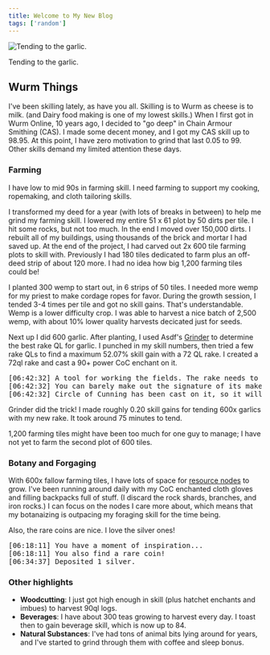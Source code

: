 ```yaml
---
title: Welcome to My New Blog
tags: ['random']
---
```


<Image src={farm} alt="Tending to the garlic." />

Tending to the garlic.

## Wurm Things

I've been skilling lately, as have you all. Skilling is to Wurm as cheese is to milk. (and Dairy food making is one of my lowest skills.) When I first got in Wurm Online, 10 years ago, I decided to "go deep" in Chain Armour Smithing (CAS). I made some decent money, and I got my CAS skill up to 98.95. At this point, I have zero motivation to grind that last 0.05 to 99. Other skills demand my limited attention these days.

### Farming

I have low to mid 90s in farming skill. I need farming to support my cooking, ropemaking, and cloth tailoring skills.

I transformed my deed for a year (with lots of breaks in between) to help me grind my farming skill. I lowered my entire 51 x 61 plot by 50 dirts per tile. I hit some rocks, but not too much. In the end I moved over 150,000 dirts. I rebuilt all of my buildings, using thousands of the brick and mortar I had saved up. At the end of the project, I had carved out 2x 600 tile farming plots to skill with. Previously I had 180 tiles dedicated to farm plus an off-deed strip of about 120 more. I had no idea how big 1,200 farming tiles could be!

I planted 300 wemp to start out, in 6 strips of 50 tiles. I needed more wemp for my priest to make cordage ropes for favor. During the growth session, I tended 3-4 times per tile and got no skill gains. That's understandable. Wemp is a lower difficulty crop. I was able to harvest a nice batch of 2,500 wemp, with about 10% lower quality harvests decicated just for seeds.

Next up I did 600 garlic. After planting, I used Asdf's [Grinder](https://www.dreamsleeve.org/wurm/grinder/) to determine the best rake QL for garlic. I punched in my skill numbers, then tried a few rake QLs to find a maximum 52.07% skill gain with a 72 QL rake. I created a 72ql rake and cast a 90+ power CoC enchant on it.

<pre>
[06:42:32] A tool for working the fields. The rake needs to be sharpened with a whetstone.
[06:42:32] You can barely make out the signature of its maker, 'Jack.o.es'.
[06:42:32] Circle of Cunning has been cast on it, so it will increase skill gained with it when used. [98]
</pre>

Grinder did the trick! I made roughly 0.20 skill gains for tending 600x garlics with my new rake. It took around 75 minutes to tend.

1,200 farming tiles might have been too much for one guy to manage; I have not yet to farm the second plot of 600 tiles.

### Botany and Forgaging

With 600x fallow farming tiles, I have lots of space for [resource nodes](https://www.wurmpedia.com/index.php/Resource_nodes) to grow. I've been running around daily with my CoC enchanted cloth gloves and filling backpacks full of stuff. (I discard the rock shards, branches, and iron rocks.) I can focus on the nodes I care more about, which means that my botanaizing is outpacing my foraging skill for the time being.

Also, the rare coins are nice. I love the silver ones!

<pre>
[06:18:11] You have a moment of inspiration...
[06:18:11] You also find a rare coin!
[06:34:37] Deposited 1 silver.
</pre>

### Other highlights

- **Woodcutting**: I just got high enough in skill (plus hatchet enchants and imbues) to harvest 90ql logs.
- **Beverages**: I have about 300 teas growing to harvest every day. I toast then to gain beverage skill, which is now up to 84.
- **Natural Substances**: I've had tons of animal bits lying around for years, and I've started to grind through them with coffee and sleep bonus.

